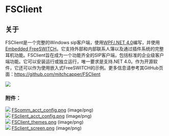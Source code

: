 # FSClient

## 关于

FSClient是一个完整的Windows sip客户端，使用[WPF/.NET 4.0](../../Client-and-Developer-Interfaces/Embedding-FreeSWITCH/index.mdx#php)编写，并使用[Embedded FreeSWITCH](../../Client-and-Developer-Interfaces/Embedding-FreeSWITCH/index.mdx#php)。它支持外部和内部联系人簿以及通过插件系统的完整耳机功能。FSClient旨在成为一个功能齐全的SIP客户端，包括标准的企业级客户端功能。它可以安装运行或独立运行，唯一要求是支持.NET 4.0。作为开源软件，它还可以作为使用嵌入式FreeSWITCH的示例。更多信息请参考其GitHub页面：<https://github.com/mitchcapper/FSClient>

![](/attachments/7143562/7471109.png)

### 附件：

![](/images/icons/bullet_blue.gif) [FScomm\_acct\_config.png](/attachments/7143562/7471106.png) (image/png)  
![](/images/icons/bullet_blue.gif) [FSclient\_acct\_config.png](/attachments/7143562/7471107.png) (image/png)  
![](/images/icons/bullet_blue.gif) [FSClient\_themes.png](/attachments/7143562/7471108.png) (image/png)  
![](/images/icons/bullet_blue.gif) [FSclient\_screen.png](/attachments/7143562/7471109.png) (image/png)